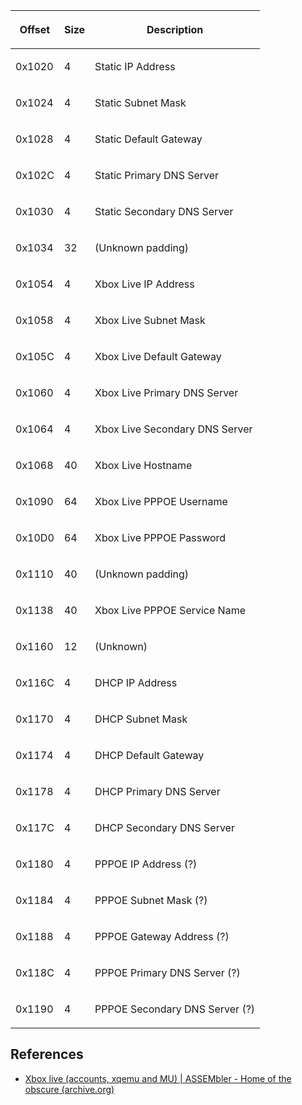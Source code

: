 {| class="wikitable"
!Offset
!Size
!Description
|-
|0x1020
|4
|Static IP Address
|-
|0x1024
|4
|Static Subnet Mask
|-
|0x1028
|4
|Static Default Gateway
|-
|0x102C
|4
|Static Primary DNS Server
|-
|0x1030
|4
|Static Secondary DNS Server
|-
|0x1034
|32
!(Unknown padding)
|-
|0x1054
|4
|Xbox Live IP Address
|-
|0x1058
|4
|Xbox Live Subnet Mask
|-
|0x105C
|4
|Xbox Live Default Gateway
|-
|0x1060
|4
|Xbox Live Primary DNS Server
|-
|0x1064
|4
|Xbox Live Secondary DNS Server
|-
|0x1068
|40
|Xbox Live Hostname
|-
|0x1090
|64
|Xbox Live PPPOE Username
|-
|0x10D0
|64
|Xbox Live PPPOE Password
|-
|0x1110
|40
!(Unknown padding)
|-
|0x1138
|40
|Xbox Live PPPOE Service Name
|-
|0x1160
|12
!(Unknown)
|-
|0x116C
|4
|DHCP IP Address
|-
|0x1170
|4
|DHCP Subnet Mask
|-
|0x1174
|4
|DHCP Default Gateway
|-
|0x1178
|4
|DHCP Primary DNS Server
|-
|0x117C
|4
|DHCP Secondary DNS Server
|-
|0x1180
|4
|PPPOE IP Address (?)
|-
|0x1184
|4
|PPPOE Subnet Mask (?)
|-
|0x1188
|4
|PPPOE Gateway Address (?)
|-
|0x118C
|4
|PPPOE Primary DNS Server (?)
|-
|0x1190
|4
|PPPOE Secondary DNS Server (?)
|}

==References==
* [https://archive.fo/c9s3B Xbox live (accounts, xqemu and MU) | ASSEMbler - Home of the obscure (archive.org)]